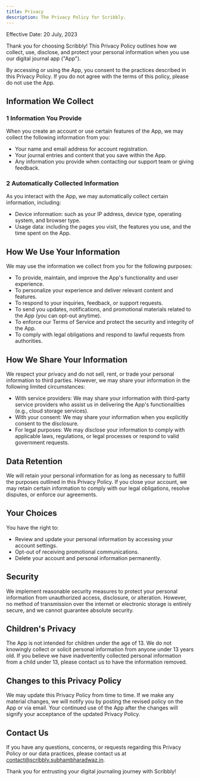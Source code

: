 ```yaml
---
title: Privacy
description: The Privacy Policy for Scribbly.
---
```


Effective Date: 20 July, 2023

Thank you for choosing Scribbly! This Privacy Policy outlines how we collect, use, disclose, and protect your personal information when you use our digital journal app ("App").

By accessing or using the App, you consent to the practices described in this Privacy Policy. If you do not agree with the terms of this policy, please do not use the App.

## Information We Collect

### 1 Information You Provide

When you create an account or use certain features of the App, we may collect the following information from you:

- Your name and email address for account registration.
- Your journal entries and content that you save within the App.
- Any information you provide when contacting our support team or giving feedback.

### 2 Automatically Collected Information

As you interact with the App, we may automatically collect certain information, including:

- Device information: such as your IP address, device type, operating system, and browser type.
- Usage data: including the pages you visit, the features you use, and the time spent on the App.

## How We Use Your Information

We may use the information we collect from you for the following purposes:

- To provide, maintain, and improve the App's functionality and user experience.
- To personalize your experience and deliver relevant content and features.
- To respond to your inquiries, feedback, or support requests.
- To send you updates, notifications, and promotional materials related to the App (you can opt-out anytime).
- To enforce our Terms of Service and protect the security and integrity of the App.
- To comply with legal obligations and respond to lawful requests from authorities.

## How We Share Your Information

We respect your privacy and do not sell, rent, or trade your personal information to third parties. However, we may share your information in the following limited circumstances:

- With service providers: We may share your information with third-party service providers who assist us in delivering the App's functionalities (e.g., cloud storage services).
- With your consent: We may share your information when you explicitly consent to the disclosure.
- For legal purposes: We may disclose your information to comply with applicable laws, regulations, or legal processes or respond to valid government requests.

## Data Retention

We will retain your personal information for as long as necessary to fulfill the purposes outlined in this Privacy Policy. If you close your account, we may retain certain information to comply with our legal obligations, resolve disputes, or enforce our agreements.

## Your Choices

You have the right to:

- Review and update your personal information by accessing your account settings.
- Opt-out of receiving promotional communications.
- Delete your account and personal information permanently.

## Security

We implement reasonable security measures to protect your personal information from unauthorized access, disclosure, or alteration. However, no method of transmission over the internet or electronic storage is entirely secure, and we cannot guarantee absolute security.

## Children's Privacy

The App is not intended for children under the age of 13. We do not knowingly collect or solicit personal information from anyone under 13 years old. If you believe we have inadvertently collected personal information from a child under 13, please contact us to have the information removed.

## Changes to this Privacy Policy

We may update this Privacy Policy from time to time. If we make any material changes, we will notify you by posting the revised policy on the App or via email. Your continued use of the App after the changes will signify your acceptance of the updated Privacy Policy.

## Contact Us

If you have any questions, concerns, or requests regarding this Privacy Policy or our data practices, please contact us at contact@scribbly.subhambharadwaz.in.

Thank you for entrusting your digital journaling journey with Scribbly!